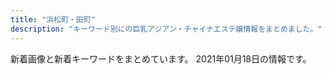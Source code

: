 ```yaml
---
title: "浜松町・田町"
description: "キーワード別にの巨乳アジアン・チャイナエステ嬢情報をまとめました。"
---
```


新着画像と新着キーワードをまとめています。
2021年01月18日の情報です。

<DmmAffiliateIns />
<KeywordTable
  shops={
    [
    {
        "station": "JR\u6d5c\u677e\u753a\u99c5\u5357\u53e3",
        "url": "https://minazuki-tokyo.com/",
        "name": "\u6c34\u7121\u6708\uff5e\u307f\u306a\u3065\u304d\uff5e",
        "keywords": {
            "86": 1,
            "90": 1,
            "C": 1,
            "87": 2,
            "83": 3
        },
        "img_links": [
            "https://minazuki-tokyo.com/wp-content/uploads/2020/11/news07-200x200.png",
            "https://minazuki-tokyo.com/wp-content/uploads/2020/11/staff5-200x200.png",
            "https://minazuki-tokyo.com/wp-content/uploads/2020/11/staff5.png",
            "https://minazuki-tokyo.com/wp-content/uploads/2020/11/news07-640x348.png",
            "https://minazuki-tokyo.com/wp-content/uploads/2020/12/add2.png",
            "https://minazuki-tokyo.com/wp-content/uploads/2020/11/news01-640x348.png",
            "https://minazuki-tokyo.com/wp-content/uploads/2020/11/photo03.png",
            "https://minazuki-tokyo.com/wp-content/uploads/2020/11/news06-390x195.png",
            "https://minazuki-tokyo.com/wp-content/uploads/2020/11/news03-390x195.png",
            "https://minazuki-tokyo.com/wp-content/uploads/2020/11/staff2-200x200.png",
            "https://minazuki-tokyo.com/wp-content/uploads/2020/11/staff6.png",
            "https://minazuki-tokyo.com/wp-content/uploads/2020/11/news01-200x200.png",
            "https://minazuki-tokyo.com/wp-content/uploads/2020/11/news06-200x200.png",
            "https://minazuki-tokyo.com/wp-content/uploads/2020/11/staff6-200x200.png",
            "https://minazuki-tokyo.com/wp-content/uploads/2020/11/news03-640x348.png",
            "https://minazuki-tokyo.com/wp-content/uploads/2020/11/news05-640x348.png",
            "https://minazuki-tokyo.com/wp-content/uploads/2020/11/staff2.png",
            "https://minazuki-tokyo.com/wp-content/uploads/2020/11/news01-390x195.png",
            "https://minazuki-tokyo.com/wp-content/uploads/2020/11/sub02_p.png",
            "https://minazuki-tokyo.com/wp-content/uploads/2020/11/photo05.png",
            "https://minazuki-tokyo.com/wp-content/uploads/2020/11/photo01.png",
            "https://minazuki-tokyo.com/wp-content/uploads/2020/11/top1.png",
            "https://minazuki-tokyo.com/wp-content/uploads/2020/11/news03-200x200.png",
            "https://minazuki-tokyo.com/wp-content/uploads/2020/11/sub04_p.png",
            "https://minazuki-tokyo.com/wp-content/uploads/2020/11/news05-200x200.png",
            "https://minazuki-tokyo.com/wp-content/uploads/2020/11/photo04.png",
            "https://minazuki-tokyo.com/wp-content/uploads/2020/11/news04-390x195.png",
            "https://minazuki-tokyo.com/wp-content/uploads/2020/11/sub01_p.png",
            "https://minazuki-tokyo.com/wp-content/uploads/2020/11/news05-390x195.png",
            "https://minazuki-tokyo.com/wp-content/uploads/2020/11/price.png",
            "https://minazuki-tokyo.com/wp-content/uploads/2020/11/sub03_p.png",
            "https://minazuki-tokyo.com/wp-content/uploads/2020/11/news06-640x348.png",
            "https://minazuki-tokyo.com/wp-content/uploads/2020/11/news07-390x195.png",
            "https://minazuki-tokyo.com/wp-content/uploads/2020/11/news04-640x348.png",
            "https://minazuki-tokyo.com/wp-content/uploads/2020/11/staff1-200x200.png",
            "https://minazuki-tokyo.com/wp-content/uploads/2020/11/staff3-200x200.png",
            "https://minazuki-tokyo.com/wp-content/uploads/2020/11/staff3.png",
            "https://minazuki-tokyo.com/wp-content/uploads/2020/11/photo02.png",
            "https://minazuki-tokyo.com/wp-content/uploads/2020/11/staff1.png"
        ]
    },
    {
        "name": "\u30df\u30fc\u30c7\u30a3\u30fc",
        "station": "JR\u65b0\u6a4b\u99c5\u65e5\u6bd4\u8c37\u53e3",
        "img_links": [
            "https://static.wixstatic.com/media/096f64_f44509cd762744dc939f70f318a6882b~mv2.jpg",
            "https://static.wixstatic.com/media/ff29a7_d9f852b350a141b1ae8d7d80ce91ecfa~mv2.jpg",
            "https://static.wixstatic.com/media/ff29a7_47d81575374144dda595a587847070b9~mv2.jpg",
            "https://static.wixstatic.com/media/096f64_8257be981a5140629dd93b0518612408~mv2.png",
            "https://static.wixstatic.com/media/096f64_9dd53b8d3bbc46b7a5d8f8f9f83f67c0~mv2.jpg",
            "https://static.wixstatic.com/media/096f64_74d971185d704fdc84b70e0c1b3fad87~mv2.png",
            "https://static.wixstatic.com/media/096f64_10d0713f8b274a5b8f6b2944f7fee791~mv2.jpg",
            "https://static.wixstatic.com/media/ff29a7_996c77cb89cc4012a35bb0813c645fdf~mv2.jpg",
            "https://static.wixstatic.com/media/ff29a7_d6b424065e3946fc8a31bd093d286366~mv2.jpg",
            "https://static.wixstatic.com/media/ff29a7_5a71cab9e560455a86a69dee65e387e6~mv2.jpg",
            "https://static.wixstatic.com/media/096f64_52d4813cc07e460bb6afbcc198483fb5~mv2.jpg",
            "https://static.wixstatic.com/media/096f64_86555ca80ef14b6ebdbbf7aa72a380fc~mv2.jpg"
        ],
        "url": "https://www.meedeemassage.com/",
        "keywords": {}
    },
    {
        "keywords": {},
        "url": "http://www.k-harunoie.info/",
        "name": "\u6625\u306e\u5bb6",
        "img_links": [
            "http://www.k-harunoie.info/imge/service3.jpg",
            "http://www.k-harunoie.info/imge/p-5.jpg",
            "http://www.k-harunoie.info/imge/service2.jpg",
            "http://www.k-harunoie.info/imge/interior_t.jpg",
            "http://www.k-harunoie.info/imge/ta.png",
            "http://www.k-harunoie.info/imge/s0.png",
            "http://www.k-harunoie.info/imge/p-4.jpg",
            "http://www.k-harunoie.info/imge/sys.png",
            "http://www.k-harunoie.info/imge/s1.png",
            "http://www.k-harunoie.info/imge/p-2.jpg",
            "http://www.k-harunoie.info/imge/service1.jpg",
            "http://www.k-harunoie.info/imge/p-1.jpg",
            "http://www.k-harunoie.info/imge/int2.png",
            "http://www.k-harunoie.info/imge/staff_t.jpg",
            "http://www.k-harunoie.info/imge/tel.png",
            "http://www.k-harunoie.info/imge/botton.jpg"
        ],
        "station": "JR\u7530\u753a\u99c5\u6771\u53e3"
    },
    {
        "station": "JR\u7530\u753a\u99c5\u4e09\u7530\u53e3",
        "name": "Tami",
        "img_links": [
            "http://body-heal.net/images/store/05.jpg",
            "http://body-heal.net/staffPhoto/b20190117105438.jpg",
            "http://body-heal.net/images/show.jpg",
            "http://body-heal.net/js/sliderLine/slide_next.png",
            "http://body-heal.net/staffPhoto/b20190608222039.jpg",
            "http://body-heal.net/images/access/03.jpg",
            "http://body-heal.net/images/store/04.jpg",
            "http://body-heal.net/staffPhoto/b20180926231950.jpg",
            "http://body-heal.net/staffPhoto/b20190120201033.jpg",
            "http://body-heal.net/images/access/01.jpg",
            "http://body-heal.net/images/store/01.jpg",
            "http://body-heal.net/images/store/06.jpg",
            "http://body-heal.net/js/sliderLine/slide_prev.png",
            "http://body-heal.net/staffPhoto/b20190608220420.jpg",
            "http://body-heal.net/uploadfiles/images/campaignBodyHealNet.jpg",
            "http://body-heal.net/images/access/04.jpg",
            "http://body-heal.net/images/access/05.jpg",
            "http://body-heal.net/staffPhoto/b20180721035111.jpg",
            "http://body-heal.net/images/access/02.jpg",
            "http://body-heal.net/staffPhoto/b20190218130854.jpg"
        ],
        "keywords": {
            "E": 6,
            "85": 4,
            "87": 6,
            "88": 10,
            "84": 4
        },
        "url": "http://body-heal.net/"
    },
    {
        "station": "JR\u65b0\u6a4b\u99c5\u70cf\u68ee\u53e3",
        "name": "\u672a\u6765",
        "keywords": {},
        "url": "http://kokoro-spa.info/",
        "img_links": [
            "http://kokoro-spa.info/img/shop/kanban.jpg",
            "http://kokoro-spa.info/img/ttl_info.png",
            "http://kokoro-spa.info/img/pickup.jpg",
            "http://kokoro-spa.info/img/slider/2.jpg",
            "http://kokoro-spa.info/img/ttl_news.png",
            "http://kokoro-spa.info/img/qrcode.png",
            "http://kokoro-spa.info/img/shop/no-pic.jpg"
        ]
    },
    {
        "name": "fancy",
        "keywords": {},
        "img_links": [
            "https://cdn.peraichi.com/userData/56b6a25c-bfe0-40b6-ae9c-73000a000007/img/5ffebabb29207/original.png"
        ],
        "url": "https://fancy-tokyo.com/",
        "station": "JR\u6d5c\u677e\u753a\u99c5\u5357\u53e3"
    },
    {
        "keywords": {
            "86": 6,
            "C": 4,
            "85": 4,
            "D": 4
        },
        "name": "\u30d9\u30b9\u30c8",
        "station": "JR\u6d5c\u677e\u753a\u99c5\u5317\u53e3",
        "img_links": [
            "http://es-best.info/staffPhoto/b20190304234528.jpg",
            "http://es-best.info/images/access/01.jpg",
            "http://es-best.info/staffPhoto/s20190413161507.jpg",
            "http://es-best.info/js/sliderLine/slide_next.png",
            "http://es-best.info/images/returnBtn.png",
            "http://es-best.info/images/access/03.jpg",
            "http://es-best.info/staffPhoto/s20190304234528.jpg",
            "http://es-best.info/images/access/04.jpg",
            "http://es-best.info/images/slider1/04.jpg",
            "http://es-best.info/images/slider1/02.jpg",
            "http://es-best.info/staffPhoto/b20191003002337.jpg",
            "http://es-best.info/images/access/02.jpg",
            "http://es-best.info/images/store/052.jpg",
            "http://es-best.info/images/access/05.jpg",
            "http://es-best.info/staffPhoto/b20190304234059.jpg",
            "http://es-best.info/uploadfiles/images/campaignEsBestInfo.jpg",
            "http://es-best.info/staffPhoto/b20190304234324.jpg",
            "http://es-best.info/staffPhoto/s20190220185555.jpg",
            "http://es-best.info/staffPhoto/s20190304234324.jpg",
            "http://es-best.info/staffPhoto/b20190413161507.jpg",
            "http://es-best.info/staffPhoto/s20190304234059.jpg",
            "http://es-best.info/images/slider1/01.jpg",
            "http://es-best.info/staffPhoto/s20191003002337.jpg",
            "http://es-best.info/js/sliderLine/slide_prev.png",
            "http://es-best.info/images/access/06.jpg",
            "http://es-best.info/staffPhoto/b20190220185555.jpg"
        ],
        "url": "http://es-best.info/"
    },
    {
        "img_links": [
            "http://es-leon.link/images/guide5.jpg",
            "http://es-leon.link/images/nav_link03_no.png",
            "http://es-leon.link/photos/sites/45/2020/10/2020101205422328.jpg",
            "http://es-leon.link/images/guide4.jpg",
            "http://es-leon.link/images/header.png",
            "http://es-leon.link/photos/sites/45/2020/10/2020101318294854.jpg",
            "http://es-leon.link/photos/sites/45/2020/11/2020110919595348.jpg",
            "http://es-leon.link/photos/sites/45/2020/10/2020102507503499.jpg",
            "http://es-leon.link/images/nav_link04_no.png",
            "http://es-leon.link/photos/sites/45/2021/01/2021010815013824.jpg",
            "http://es-leon.link/images/lineline.png",
            "http://es-leon.link/images/pagetop.jpg",
            "http://es-leon.link/photos/sites/45/2020/10/2020100103293971.jpg",
            "http://es-leon.link/photos/sites/45/2020/10/2020100103294056.jpg",
            "http://es-leon.link/photos/sites/45/2020/11/2020110919573849.jpg",
            "http://es-leon.link/photos/sites/45/2020/11/2020110919583922.jpg",
            "http://es-leon.link/images/nav_link06_no.png",
            "http://es-leon.link/images/nav_link07_no.png",
            "http://es-leon.link/photos/sites/45/2020/10/2020102507510838.jpg",
            "http://es-leon.link/photos/sites/45/2020/12/2020120418570321.jpg",
            "http://es-leon.link/photos/sites/45/2020/10/2020101318404076.jpg",
            "http://es-leon.link/photos/sites/45/2020/10/2020100103240520.jpg",
            "http://es-leon.link/photos/sites/45/2020/10/2020102507504664.jpg",
            "http://es-leon.link/images/slider01.jpg",
            "http://es-leon.link/images/card.png",
            "http://es-leon.link/photos/sites/45/2020/10/2020100103240526.jpg",
            "http://es-leon.link/photos/sites/45/2020/10/2020101318300043.jpg",
            "http://es-leon.link/photos/sites/45/2020/10/2020102507501385.jpg",
            "http://es-leon.link/images/qr.png",
            "http://es-leon.link/photos/sites/45/2020/10/2020101205420372.jpg",
            "http://es-leon.link/photos/sites/45/2020/10/2020101318405051.jpg",
            "http://es-leon.link/photos/sites/45/2020/11/2020111904152242.jpg",
            "http://es-leon.link/images/guide3.jpg",
            "http://es-leon.link/images/guide2.png",
            "http://es-leon.link/photos/sites/45/2020/11/2020112005145015.jpg",
            "http://es-leon.link/images/slider03.jpg",
            "http://es-leon.link/photos/sites/45/2020/10/2020101404192576.jpg",
            "http://es-leon.link/images/slider02.jpg",
            "http://es-leon.link/photos/sites/45/2020/10/202010120812266.jpg",
            "http://es-leon.link/images/slider04.jpg",
            "http://es-leon.link/photos/sites/45/2020/10/2020100103205050.jpg",
            "http://es-leon.link/photos/sites/45/2020/10/2020100103205130.jpg",
            "http://es-leon.link/images/guide1.jpg",
            "http://es-leon.link/images/nav_link02_no.png",
            "http://es-leon.link/photos/sites/45/2021/01/2021010815022674.jpg",
            "http://es-leon.link/photos/sites/45/2020/10/2020100103284496.jpg",
            "http://es-leon.link/images/img_info.jpg",
            "http://es-leon.link/images/guide1.png",
            "http://es-leon.link/photos/sites/45/2020/10/202010120813040.jpg",
            "http://es-leon.link/photos/sites/45/2020/11/2020110919590942.jpg",
            "http://es-leon.link/images/guide6.jpg",
            "http://es-leon.link/photos/sites/45/2021/01/2021010815020621.jpg",
            "http://es-leon.link/images/guide7.jpg",
            "http://es-leon.link/images/guide2.jpg",
            "http://es-leon.link/photos/sites/45/2020/10/2020100103034891.jpg",
            "http://es-leon.link/photos/sites/45/2020/10/2020100103293996.jpg",
            "http://es-leon.link/photos/sites/45/2020/10/2020101208124541.jpg",
            "http://es-leon.link/photos/sites/45/2020/10/2020101205424345.jpg",
            "http://es-leon.link/photos/sites/45/2020/10/2020100103205186.jpg",
            "http://es-leon.link/images/nav_link01_no.png",
            "http://es-leon.link/photos/sites/45/2020/12/2020122013214830.jpg",
            "http://es-leon.link/images/guide8.jpg",
            "http://es-leon.link/images/profile.png",
            "http://es-leon.link/photos/sites/45/2020/12/2020120418563847.jpg",
            "http://es-leon.link/photos/sites/45/2020/10/202010010328436.jpg",
            "http://es-leon.link/photos/sites/45/2020/12/2020120315084829.jpg",
            "http://es-leon.link/photos/sites/45/2020/10/2020102507495672.jpg",
            "http://es-leon.link/photos/sites/45/2020/11/2020110219263997.jpg",
            "http://es-leon.link/images/nav_link05_no.png",
            "http://es-leon.link/photos/sites/45/2020/10/2020101318402898.jpg",
            "http://es-leon.link/photos/sites/45/2020/11/2020110919593136.jpg",
            "http://es-leon.link/images/slider00.jpg"
        ],
        "station": "JR\u65b0\u6a4b\u99c5\u70cf\u68ee\u53e3",
        "url": "http://es-leon.link/",
        "name": "LEON",
        "keywords": {
            "90": 2,
            "86": 11,
            "84": 6,
            "85": 13,
            "\u80f8": 1,
            "88": 6
        }
    },
    {
        "keywords": {
            "86": 1,
            "87": 3,
            "88": 1,
            "D": 5
        },
        "url": "http://www.shiawasenojikan.esjp.info/",
        "img_links": [
            "http://www.shiawasenojikan.esjp.info/images/sys1.jpg",
            "http://www.shiawasenojikan.esjp.info/images/interior_t.jpg",
            "http://www.shiawasenojikan.esjp.info/images/link_t.jpg",
            "http://www.shiawasenojikan.esjp.info/images/head.jpg",
            "http://www.shiawasenojikan.esjp.info/files/015.jpg",
            "http://www.shiawasenojikan.esjp.info/images/int2.jpg",
            "http://www.shiawasenojikan.esjp.info/images/staff_t.jpg",
            "http://www.shiawasenojikan.esjp.info/images/news.jpg",
            "http://www.shiawasenojikan.esjp.info/files/001.jpg",
            "http://www.shiawasenojikan.esjp.info/files/010.jpg",
            "http://www.shiawasenojikan.esjp.info/files/009.jpg",
            "http://www.shiawasenojikan.esjp.info/files/003.jpg",
            "http://www.shiawasenojikan.esjp.info/images/tel.jpg",
            "http://www.shiawasenojikan.esjp.info/images/sys2.jpg",
            "http://www.shiawasenojikan.esjp.info/images/mobile.jpg"
        ],
        "name": "\u5e78\u305b\u306e\u6642\u9593",
        "station": "JR\u65b0\u6a4b\u99c5\u65e5\u6bd4\u8c37\u53e3"
    },
    {
        "url": "https://hamamatsucho-mensesthe.net/",
        "img_links": [
            "https://hamamatsucho-mensesthe.net/wp/images/top3.jpg",
            "https://hamamatsucho-mensesthe.net/wp/images/top2.jpg",
            "https://hamamatsucho-mensesthe.net/staff/top/rin-s1.jpg",
            "https://hamamatsucho-mensesthe.net/staff/top/ayaka-s1.jpg",
            "https://hamamatsucho-mensesthe.net/wp/wp-content/uploads/2020/09/rin.jpg",
            "https://hamamatsucho-mensesthe.net/icon/facebook.png",
            "https://hamamatsucho-mensesthe.net/icon/google_plus.png",
            "https://hamamatsucho-mensesthe.net/wp/icon/facebook.png",
            "https://hamamatsucho-mensesthe.net/wp/wp-content/uploads/2020/08/ayaka.jpg",
            "https://hamamatsucho-mensesthe.net/wp/wp-content/uploads/2019/10/eri-150x150.jpg",
            "https://hamamatsucho-mensesthe.net/wp/wp-content/uploads/2020/02/stand-by.jpg",
            "https://hamamatsucho-mensesthe.net/wp/images/clear.png",
            "https://hamamatsucho-mensesthe.net/wp/icon/google_plus.png",
            "https://hamamatsucho-mensesthe.net/wp/wp-content/uploads/2020/11/urara.jpg",
            "https://hamamatsucho-mensesthe.net/staff/top/miyu-s1.jpg",
            "https://hamamatsucho-mensesthe.net/icon/twitter.png",
            "https://hamamatsucho-mensesthe.net/wp/wp-content/uploads/2020/01/nao.jpg",
            "https://hamamatsucho-mensesthe.net/wp/wp-content/uploads/2020/01/misaki-l2.jpg",
            "https://hamamatsucho-mensesthe.net/wp/images/top1.jpg",
            "https://hamamatsucho-mensesthe.net/wp/images/mensesthe.jpg",
            "https://hamamatsucho-mensesthe.net/room/room-l2.jpg",
            "https://hamamatsucho-mensesthe.net/icon/line.png",
            "https://hamamatsucho-mensesthe.net/wp/wp-content/uploads/2019/05/rin-150x150.jpg",
            "https://hamamatsucho-mensesthe.net/staff/top/aki-s1.jpg",
            "https://hamamatsucho-mensesthe.net/images/clear.png",
            "https://hamamatsucho-mensesthe.net/wp/wp-content/uploads/2020/10/aki-150x150.jpg",
            "https://hamamatsucho-mensesthe.net/wp/icon/line.png",
            "https://hamamatsucho-mensesthe.net/link/mens-esthe.png",
            "https://hamamatsucho-mensesthe.net/wp/wp-content/uploads/2019/07/587590BB-96D0-4887-BE26-3B1413FF7283-150x150.jpeg",
            "https://hamamatsucho-mensesthe.net/room/room-l3.jpg",
            "https://hamamatsucho-mensesthe.net/room/room-l1.jpg",
            "https://hamamatsucho-mensesthe.net/images/flower.png",
            "https://hamamatsucho-mensesthe.net/images/footer-r.png",
            "https://hamamatsucho-mensesthe.net/room/room-l4.jpg",
            "https://hamamatsucho-mensesthe.net/staff/top/emi-s1.jpg",
            "https://hamamatsucho-mensesthe.net/staff/top/nao-s1.jpg",
            "https://hamamatsucho-mensesthe.net/wp/wp-content/uploads/2021/01/yuna.jpg",
            "https://hamamatsucho-mensesthe.net/images/footer-l.png",
            "https://hamamatsucho-mensesthe.net/wp/wp-content/uploads/2020/01/mitsuki.jpg",
            "https://hamamatsucho-mensesthe.net/wp/wp-content/uploads/2019/07/0677E994-1DBF-4E0E-AB70-7CA5C034B140-150x150.jpeg",
            "https://hamamatsucho-mensesthe.net/room/room-l6.jpg",
            "https://hamamatsucho-mensesthe.net/room/room-l5.jpg",
            "https://hamamatsucho-mensesthe.net/staff/top/mitsuki-s1.jpg",
            "https://hamamatsucho-mensesthe.net/wp/wp-content/uploads/2020/01/emi-l1.jpg",
            "https://hamamatsucho-mensesthe.net/wp/icon/twitter.png",
            "https://hamamatsucho-mensesthe.net/wp/wp-content/uploads/2020/02/1714CAA8-3D57-4009-AB72-F5A8E6B60310.jpeg",
            "https://hamamatsucho-mensesthe.net/staff/top/yuna-s1.jpg"
        ],
        "keywords": {
            "E": 9,
            "D": 38,
            "C": 13
        },
        "name": "SERA",
        "station": "JR\u6d5c\u677e\u753a\u99c5\u5317\u53e3"
    },
    {
        "keywords": {},
        "img_links": [
            "http://shiawase.mssg.jp/images/gallery/gallery_402.jpg",
            "http://shiawase.mssg.jp/images/system/syatem_303.jpg",
            "http://shiawase.mssg.jp/images/staff_one/staff_one_03.jpg",
            "http://shiawase.mssg.jp/images/staff/sta_04.jpg",
            "http://shiawase.mssg.jp/images/staff_one/staff_one_07.png",
            "http://shiawase.mssg.jp/images/gallery/gallery_102.jpg",
            "http://shiawase.mssg.jp/images/staff_one/staff_one_01.jpg",
            "http://shiawase.mssg.jp/images/staff_image/staff_d02.jpg",
            "http://shiawase.mssg.jp/images/staff/sta_08.jpg",
            "http://shiawase.mssg.jp/images/home/index_page_top.jpg",
            "http://shiawase.mssg.jp/images/staff/sta_0z9.jpg",
            "http://shiawase.mssg.jp/images/home/index_04.jpg",
            "http://shiawase.mssg.jp/images/gallery/gallery_401.jpg",
            "http://shiawase.mssg.jp/images/top/top_08.png",
            "http://shiawase.mssg.jp/images/gallery/gallery_103.jpg",
            "http://shiawase.mssg.jp/images/top/top_02.jpg",
            "http://shiawase.mssg.jp/images/staff/sta_021.jpg",
            "http://shiawase.mssg.jp/images/staff_one/staff_one_02.jpg",
            "http://shiawase.mssg.jp/images/staff/sta_010.jpg",
            "http://shiawase.mssg.jp/images/top/top_04.jpg",
            "http://shiawase.mssg.jp/images/system/syatem_301.jpg",
            "http://shiawase.mssg.jp/images/home/top_qp.jpg",
            "http://shiawase.mssg.jp/images/staff/sta_0z2.jpg",
            "http://shiawase.mssg.jp/images/staff_image/staff_d02b.jpg",
            "http://shiawase.mssg.jp/images/top/top_05.jpg",
            "http://shiawase.mssg.jp/images/gallery/gallery_101.jpg",
            "http://shiawase.mssg.jp/images/staff_one/staff_one_top.jpg",
            "http://shiawase.mssg.jp/images/staff/sta_023.jpg",
            "http://shiawase.mssg.jp/images/system/syatem_302.jpg",
            "http://shiawase.mssg.jp/images/staff_one/staff_one_05.jpg",
            "http://shiawase.mssg.jp/images/home/index_03.jpg",
            "http://shiawase.mssg.jp/images/staff/sta_0z10.jpg",
            "http://shiawase.mssg.jp/images/staff_one/staff_one_04.jpg",
            "http://shiawase.mssg.jp/images/staff/sta_01.jpg",
            "http://shiawase.mssg.jp/images/gallery/gallery_top.jpg",
            "http://shiawase.mssg.jp/images/gallery/gallery_403.jpg",
            "http://shiawase.mssg.jp/images/staff_image/staff_d01b.jpg",
            "http://shiawase.mssg.jp/images/top/top_01.jpg",
            "http://shiawase.mssg.jp/images/staff/staff_top.jpg",
            "http://shiawase.mssg.jp/images/gallery/gallery_104.jpg",
            "http://shiawase.mssg.jp/images/top/top_03.jpg",
            "http://shiawase.mssg.jp/images/home/QR.png",
            "http://shiawase.mssg.jp/images/staff/sta_03.jpg",
            "http://shiawase.mssg.jp/images/home/index_tel.jpg",
            "http://shiawase.mssg.jp/images/top/top_06.jpg",
            "http://shiawase.mssg.jp/images/staff_one/staff_one_08.png",
            "http://shiawase.mssg.jp/images/gallery/gallery_01.jpg",
            "http://shiawase.mssg.jp/images/staff_image/staff_d01a.jpg",
            "http://shiawase.mssg.jp/images/staff_image/staff_d04.jpg",
            "http://shiawase.mssg.jp/images/gallery/gallery_404.jpg",
            "http://shiawase.mssg.jp/images/staff/sta_0z12.jpg",
            "http://shiawase.mssg.jp/images/staff_image/staff_d03.jpg",
            "http://shiawase.mssg.jp/images/staff/sta_0z8.jpg",
            "http://shiawase.mssg.jp/images/home/index_qup.jpg"
        ],
        "station": "JR\u7530\u753a\u99c5\u897f\u53e3",
        "name": "\u3057\u3042\u308f\u305b\uff5eSHIAWASE\uff5e",
        "url": "http://shiawase.mssg.jp/"
    },
    {
        "img_links": [
            "https://hamamatsucho-esthe.work/room/3-l.jpg",
            "https://hamamatsucho-esthe.work/images/footer-r.png",
            "https://hamamatsucho-esthe.work/images/flower.png",
            "https://hamamatsucho-esthe.work/2020/07/30/maki-s1.jpg",
            "https://hamamatsucho-esthe.work/icon/google_plus.png",
            "https://hamamatsucho-esthe.work/staff/nanami-s1.jpg",
            "https://hamamatsucho-esthe.work/menu/blog.png",
            "https://hamamatsucho-esthe.work/icon/line.png",
            "https://hamamatsucho-esthe.work/2019/06/14/riri-s1.jpg",
            "https://hamamatsucho-esthe.work/2019/01/14/emi-s1.jpg",
            "https://hamamatsucho-esthe.work/room/esthe3.jpg",
            "https://hamamatsucho-esthe.work/2018/11/09/kana-s1.jpg",
            "https://hamamatsucho-esthe.work/room/2-l.jpg",
            "https://hamamatsucho-esthe.work/images/qrcode.png",
            "https://hamamatsucho-esthe.work/2019/11/05/nanami-s1.jpg",
            "https://hamamatsucho-esthe.work/2020/11/06/momo-s1.jpg",
            "https://hamamatsucho-esthe.work/menu/friend.png",
            "https://hamamatsucho-esthe.work/staff/momo-l1.jpg",
            "https://hamamatsucho-esthe.work/room/esthe1.jpg",
            "https://hamamatsucho-esthe.work/room/4-s.jpg",
            "https://hamamatsucho-esthe.work/staff/nanami-l1.jpg",
            "https://hamamatsucho-esthe.work/menu/home.png",
            "https://hamamatsucho-esthe.work/images/main-sp.jpg",
            "https://hamamatsucho-esthe.work/staff/yuki-l1.jpg",
            "https://hamamatsucho-esthe.work/icon/twitter.png",
            "https://hamamatsucho-esthe.work/staff/yuki-s1.jpg",
            "https://hamamatsucho-esthe.work/2018/09/10/misa-s1.jpg",
            "https://hamamatsucho-esthe.work/images/main1.jpg",
            "https://hamamatsucho-esthe.work/room/esthe2.jpg",
            "https://hamamatsucho-esthe.work/room/1-s.jpg",
            "https://hamamatsucho-esthe.work/icon/facebook.png",
            "https://hamamatsucho-esthe.work/2019/05/25/riko-s1.jpg",
            "https://hamamatsucho-esthe.work/2020/01/05/yuki-s1.jpg",
            "https://hamamatsucho-esthe.work/staff/maki-l1.jpg",
            "https://hamamatsucho-esthe.work/room/2-s.jpg",
            "https://hamamatsucho-esthe.work/images/clear.png",
            "https://hamamatsucho-esthe.work/room/3-s.jpg",
            "https://hamamatsucho-esthe.work/menu/info.png",
            "https://hamamatsucho-esthe.work/staff/momo-s1.jpg",
            "https://hamamatsucho-esthe.work/2018/12/26/sayaka-s1.jpg",
            "https://hamamatsucho-esthe.work/staff/maki-s1.jpg",
            "https://hamamatsucho-esthe.work/2019/05/25/koko-s1.jpg",
            "https://hamamatsucho-esthe.work/images/footer-l.png",
            "https://hamamatsucho-esthe.work/button/blog.png",
            "https://hamamatsucho-esthe.work/staff/riko-s1.jpg",
            "https://hamamatsucho-esthe.work/staff/sora-l1.jpg",
            "https://hamamatsucho-esthe.work/staff/sora-s1.jpg",
            "https://hamamatsucho-esthe.work/2018/09/10/sora-s1.jpg",
            "https://hamamatsucho-esthe.work/button/home.png",
            "https://hamamatsucho-esthe.work/room/1-l.jpg",
            "https://hamamatsucho-esthe.work/room/4-l.jpg",
            "https://hamamatsucho-esthe.work/button/staff.png",
            "https://hamamatsucho-esthe.work/menu/gallery.png"
        ],
        "url": "https://hamamatsucho-esthe.work/",
        "keywords": {
            "F": 14,
            "E": 7,
            "C": 14
        },
        "name": "Artemis",
        "station": "JR\u6d5c\u677e\u753a\u99c5\u5317\u53e3"
    },
    {
        "name": "Pandora*\u30d1\u30f3\u30c9\u30e9",
        "station": "JR\u6d5c\u677e\u753a\u99c5\u5357\u53e3",
        "keywords": {},
        "img_links": [
            "http://www.es-tokyo.link/img/emili1.jpg",
            "http://www.es-tokyo.link/img/izumi1.jpg",
            "http://www.es-tokyo.link/images/24.jpg",
            "http://www.es-tokyo.link/images/interior_t.jpg",
            "http://www.es-tokyo.link/images/tel.jpg",
            "http://www.es-tokyo.link/images/23.jpg",
            "http://www.es-tokyo.link/images/27.jpg",
            "http://www.es-tokyo.link/images/head.jpg",
            "http://www.es-tokyo.link/img/momoko1.jpg",
            "http://www.es-tokyo.link/images/mobile.jpg",
            "http://www.es-tokyo.link/images/int1.jpg",
            "http://www.es-tokyo.link/img/naomi1.jpg",
            "http://www.es-tokyo.link/images/32.jpg",
            "http://www.es-tokyo.link/images/22.jpg",
            "http://www.es-tokyo.link/images/b1.jpg",
            "http://www.es-tokyo.link/images/newface.jpg",
            "http://www.es-tokyo.link/img/yui1.jpg",
            "http://www.es-tokyo.link/images/3.jpg",
            "http://www.es-tokyo.link/images/28.jpg",
            "http://www.es-tokyo.link/images/s1.png",
            "http://www.es-tokyo.link/img/erin1.jpg",
            "http://www.es-tokyo.link/images/sys1.jpg",
            "http://www.es-tokyo.link/img/rin1.jpg",
            "http://www.es-tokyo.link/images/b2.jpg",
            "http://www.es-tokyo.link/img/kaori1.jpg",
            "http://www.es-tokyo.link/images/b3.jpg",
            "http://www.es-tokyo.link/images/31.jpg",
            "http://www.es-tokyo.link/img/minami1.jpg",
            "http://www.es-tokyo.link/images/9.jpg",
            "http://www.es-tokyo.link/img/minami2.jpg",
            "http://www.es-tokyo.link/img/ami1.jpg",
            "http://www.es-tokyo.link/img/miwa1.jpg",
            "http://www.es-tokyo.link/img/suzu1.jpg",
            "http://www.es-tokyo.link/images/staff_t.jpg",
            "http://www.es-tokyo.link/images/19.jpg",
            "http://www.es-tokyo.link/images/20.jpg",
            "http://www.es-tokyo.link/images/int2.jpg",
            "http://www.es-tokyo.link/images/25.jpg",
            "http://www.es-tokyo.link/images/5.jpg",
            "http://www.es-tokyo.link/img/erin2.jpg",
            "http://www.es-tokyo.link/img/izumi2.jpg",
            "http://www.es-tokyo.link/img/hikari1.jpg",
            "http://www.es-tokyo.link/images/sys2.jpg",
            "http://www.es-tokyo.link/img/mayu1.jpg",
            "http://www.es-tokyo.link/images/30.jpg",
            "http://www.es-tokyo.link/images/news.jpg"
        ],
        "url": "http://www.es-tokyo.link"
    },
    {
        "station": "JR\u65b0\u6a4b\u99c5\u70cf\u68ee\u53e3",
        "url": "https://aroma-queen.work/",
        "name": "Aroma Coco8",
        "keywords": {
            "F": 2,
            "D": 21,
            "E": 12,
            "\u4e73": 4,
            "\u80f8": 4,
            "\u30bb\u30af\u30b7\u30fc": 2
        },
        "img_links": [
            "https://aroma-queen.work/images/st/st_sayuri_1.jpg",
            "https://aroma-queen.work/images/st/st_nina_3.jpg",
            "https://aroma-queen.work/images/st/st_ai_1.jpg",
            "https://aroma-queen.work/images/st/st_mirror_2.jpg",
            "https://aroma-queen.work/images/st/st_aiko_2.jpg",
            "https://aroma-queen.work/images/st/st_aigo.jpg",
            "https://aroma-queen.work/images/st/st_sasa_3.jpg",
            "https://aroma-queen.work/images/st/st_honey_1.jpg",
            "https://aroma-queen.work/images/st/st_22.jpg",
            "https://aroma-queen.work/images/st/st_nori.jpg",
            "https://aroma-queen.work/images/st/st_14_1.jpg",
            "https://aroma-queen.work/images/st/st_coco_1.jpg",
            "https://aroma-queen.work/images/st/st_mai_1.jpg",
            "https://aroma-queen.work/images/st/st_dan_3.jpg",
            "https://aroma-queen.work/images/top_campaign_dec.jpg",
            "https://aroma-queen.work/images/st/st_bibi_1.jpg",
            "https://aroma-queen.work/images/st/st_ou_3.jpg",
            "https://aroma-queen.work/images/st/st_.jpg",
            "https://aroma-queen.work/images/st/st_yuri_2.jpg",
            "https://aroma-queen.work/images/st/st_5_2.jpg",
            "https://aroma-queen.work/images/st/st_nan.jpg",
            "https://aroma-queen.work/images/st/st_rei_3.jpg",
            "https://aroma-queen.work/images/st/st_pink_1.jpg",
            "https://aroma-queen.work/images/st/st_eri.jpg",
            "https://aroma-queen.work/images/st/st_ami_2.jpg",
            "https://aroma-queen.work/images/st/st_kiki2.jpg",
            "https://aroma-queen.work/images/st/st_sakura_1.jpg",
            "https://aroma-queen.work/images/st/st_rinda_0.jpg",
            "https://aroma-queen.work/images/st/st_nuna3.jpg",
            "https://aroma-queen.work/images/st/st_cake_1.jpg",
            "https://aroma-queen.work/images/st/st_get_3.jpg",
            "https://aroma-queen.work/images/st/st_chiba_2.jpg",
            "https://aroma-queen.work/images/st/st_jerry.jpg",
            "https://aroma-queen.work/images/st/st_min_2.jpg",
            "https://aroma-queen.work/images/st/st_anan.jpg",
            "https://aroma-queen.work/images/st/st_ai_2.jpg",
            "https://aroma-queen.work/images/st/st_risa_1.jpg",
            "https://aroma-queen.work/images/st/st_ai1.jpg",
            "https://aroma-queen.work/images/st/st_16_1.jpg",
            "https://aroma-queen.work/images/st/st_mayumi_2.jpg",
            "https://aroma-queen.work/images/st/st_huxa.jpg",
            "https://aroma-queen.work/images/st/st_cindy.jpg",
            "https://aroma-queen.work/images/st/st_mimi_1.jpg",
            "https://aroma-queen.work/images/st/st_emi.jpg",
            "https://aroma-queen.work/images/st/st_angel_2.jpg",
            "https://aroma-queen.work/images/st/st_rinda_4.jpg",
            "https://aroma-queen.work/images/st/st_mayumi_1.jpg",
            "https://aroma-queen.work/images/st/st_yuri_4.jpg",
            "https://aroma-queen.work/images/st/st_nana_1.jpg",
            "https://aroma-queen.work/images/st/st_kiki_1.jpg",
            "https://aroma-queen.work/images/st/st_bibi.jpg",
            "https://aroma-queen.work/images/st/st_rei.jpg",
            "https://aroma-queen.work/images/st/st_ou_1.jpg",
            "https://aroma-queen.work/images/st/st_kou2.jpg",
            "https://aroma-queen.work/images/st/st_minto_1.jpg",
            "https://aroma-queen.work/images/st/st_coco_2.jpg",
            "https://aroma-queen.work/images/st/st_jasmine_1.jpg",
            "https://aroma-queen.work/images/st/st_angel_3.jpg",
            "https://aroma-queen.work/images/st/st_10_2.jpg",
            "https://aroma-queen.work/images/st/st_dan_2.jpg",
            "https://aroma-queen.work/images/st/st_rena_2.jpg",
            "https://aroma-queen.work/images/st/st_lucy_3.jpg",
            "https://aroma-queen.work/images/st/st_rinda_6.jpg",
            "https://aroma-queen.work/images/st/st_kei.jpg",
            "https://aroma-queen.work/images/st/st_saya_0.jpg",
            "https://aroma-queen.work/images/st/st_sofea_2.jpg",
            "https://aroma-queen.work/images/st/st_ryuu_2.jpg",
            "https://aroma-queen.work/images/st/st_aya_1.jpg",
            "https://aroma-queen.work/images/st/st_nami_1.jpg",
            "https://aroma-queen.work/images/st/st_chiba_1.jpg",
            "https://aroma-queen.work/images/st/st_rinda_2.jpg",
            "https://aroma-queen.work/images/st/st_yuyu.jpg",
            "https://aroma-queen.work/images/st/st_20.jpg",
            "https://aroma-queen.work/images/st/st_joy_3.jpg",
            "https://aroma-queen.work/images/st/st_aya.jpg",
            "https://aroma-queen.work/images/st/st_rei_2.jpg",
            "https://aroma-queen.work/images/st/st_19.jpg",
            "https://aroma-queen.work/images/st/st_koko.jpg",
            "https://aroma-queen.work/images/st/st_jenny.jpg",
            "https://aroma-queen.work/images/st/st_shizuka_1.jpg",
            "https://aroma-queen.work/images/st/st_aiko_1.jpg",
            "https://aroma-queen.work/images/st/st_mirror_3.jpg",
            "https://aroma-queen.work/images/st/st_koko_1.jpg",
            "https://aroma-queen.work/images/st/st_nuna.jpg",
            "https://aroma-queen.work/images/st/st_5_1.jpg",
            "https://aroma-queen.work/images/st/st_chiba_4.jpg",
            "https://aroma-queen.work/images/st/st_joy_2.jpg",
            "https://aroma-queen.work/images/st/st_kaori_1.jpg",
            "https://aroma-queen.work/images/st/st_13.jpg",
            "https://aroma-queen.work/images/st/st_koy_2.jpg",
            "https://aroma-queen.work/images/st/st_risa_2.jpg",
            "https://aroma-queen.work/images/st/st_17.jpg",
            "https://aroma-queen.work/images/st/st_25.jpg",
            "https://aroma-queen.work/images/st/st_gei.jpg",
            "https://aroma-queen.work/images/st/st_21.jpg",
            "https://aroma-queen.work/images/st/st_18.jpg",
            "https://aroma-queen.work/images/st/st_min_4.jpg",
            "https://aroma-queen.work/images/st/st_7_1.jpg",
            "https://aroma-queen.work/images/st/st_sayuri_2.jpg",
            "https://aroma-queen.work/images/st/st_dan_1.jpg",
            "https://aroma-queen.work/images/st/st_hara3.jpg",
            "https://aroma-queen.work/images/st/st_kaori_2.jpg",
            "https://aroma-queen.work/images/st/st_get_1.jpg",
            "https://aroma-queen.work/images/st/st_joy.jpg",
            "https://aroma-queen.work/images/st/st_pink_3.jpg",
            "https://aroma-queen.work/images/st/st_kou1.jpg",
            "https://aroma-queen.work/images/st/st_party_2.jpg",
            "https://aroma-queen.work/images/st/st_10_1.jpg",
            "https://aroma-queen.work/images/st/st_hara.jpg",
            "https://aroma-queen.work/images/st/st_four1.jpg",
            "https://aroma-queen.work/images/st/st_saya_1.jpg",
            "https://aroma-queen.work/images/st/st_rinda_1.jpg",
            "https://aroma-queen.work/images/week_campaign.jpg",
            "https://aroma-queen.work/images/st/st_ai.jpg",
            "https://aroma-queen.work/images/st/st_bibi_2.jpg",
            "https://aroma-queen.work/images/st/st_yuri.jpg",
            "https://aroma-queen.work/images/st/st_emi_1.jpg",
            "https://aroma-queen.work/images/st/st_jj_1.jpg",
            "https://aroma-queen.work/images/st/st_5_3.jpg",
            "https://aroma-queen.work/images/top.png",
            "https://aroma-queen.work/images/st/st_hana_2.jpg",
            "https://aroma-queen.work/images/top2.png",
            "https://aroma-queen.work/images/st/st_yuri_3.jpg",
            "https://aroma-queen.work/images/st/st_joy_1.jpg",
            "https://aroma-queen.work/images/st/st_hana_1.jpg",
            "https://aroma-queen.work/images/st/st_maya_1.jpg",
            "https://aroma-queen.work/images/top_campaign_spring.jpg",
            "https://aroma-queen.work/images/st/st_pink_2.jpg"
        ]
    },
    {
        "url": "http://romantic-est.com/",
        "station": "JR\u65b0\u6a4b\u99c5\u70cf\u68ee\u53e3",
        "keywords": {},
        "name": "\u30a2\u30ea\u30b9 Aroma \u65b0\u6a4b\u5e97",
        "img_links": [
            "http://romantic-est.com/images/cg01.jpg",
            "http://romantic-est.com/images/mainvisual_01.jpg",
            "http://romantic-est.com/images/trigger.jpg",
            "http://romantic-est.com/images/sys01.jpg",
            "http://romantic-est.com/images/req_03.jpg",
            "http://romantic-est.com/images/sw_home.png",
            "http://romantic-est.com/images/con03.jpg",
            "http://romantic-est.com/images/mainvisual_02.jpg",
            "http://romantic-est.com/images/sys02.jpg",
            "http://romantic-est.com/images/cg02.jpg",
            "http://romantic-est.com/images/mainvisual_02_s.jpg",
            "http://romantic-est.com/images/cg041.jpg",
            "http://romantic-est.com/images/mainvisual_01_s.jpg",
            "http://romantic-est.com/images/cg05.jpg",
            "http://romantic-est.com/images/cg021.jpg",
            "http://romantic-est.com/images/head_therapist.jpg",
            "http://romantic-est.com/images/icon_new.png",
            "http://romantic-est.com/images/cg011.jpg",
            "http://romantic-est.com/images/cg03.jpg",
            "http://romantic-est.com/images/head_interior.jpg",
            "http://romantic-est.com/images/cg031.jpg",
            "http://romantic-est.com/images/con01.jpg",
            "http://romantic-est.com/images/sys03.jpg",
            "http://romantic-est.com/images/sw_tel.png",
            "http://romantic-est.com/images/cg06.jpg",
            "http://romantic-est.com/images/con02.jpg",
            "http://romantic-est.com/images/cg04.jpg",
            "http://romantic-est.com/images/cg032.jpg"
        ]
    },
    {
        "name": "\u68ee\u306e\u9999",
        "img_links": [
            "https://static.wixstatic.com/media/c0eb72_43f5a28bd3004602b64ed4bc3095af0e~mv2.png",
            "https://static.wixstatic.com/media/c0eb72_349ce6f6faed4c09b9ec1e412ba7a370~mv2.jpg",
            "https://static.wixstatic.com/media/c0eb72_068fd8e3a6034963bb1dcf1002759294~mv2.png",
            "https://static.wixstatic.com/media/c0eb72_9f57c6ba804e4a55805040f7832a3bb9~mv2.png",
            "https://static.wixstatic.com/media/c0eb72_026f8703429f4d1a93067d6664ba9e24~mv2.png"
        ],
        "keywords": {},
        "url": "https://www.morinokaori-massage.com/",
        "station": "JR\u7530\u753a\u99c5\u897f\u53e3"
    },
    {
        "station": "JR\u65b0\u6a4b\u99c5\u65e5\u6bd4\u8c37\u53e3",
        "keywords": {},
        "name": "\u862d \u990a\u8eab\u9928",
        "img_links": [
            "http://heal-arm.com/media/sites/6/2020/05/3-1.jpg",
            "http://heal-arm.com/media/sites/6/2020/05/2-1.jpg",
            "http://heal-arm.com/media/sites/6/2020/05/1-1.jpg",
            "http://heal-arm.com/media/sites/6/2020/05/favicon.png",
            "http://heal-arm.com/media/sites/6/elementor/thumbs/favicon-p04pr4k6jngsiakzwccm2bkknysbm22i953lrof2dk.png",
            "http://heal-arm.com/media/sites/6/2020/12/1.jpg",
            "http://heal-arm.com/media/sites/6/2020/12/2.jpg",
            "http://heal-arm.com/media/sites/6/2020/05/1.jpg",
            "http://heal-arm.com/media/sites/6/2020/05/4.jpg",
            "http://heal-arm.com/media/sites/6/2020/05/3.jpg",
            "http://heal-arm.com/media/sites/6/2020/05/2.jpg"
        ],
        "url": "http://heal-arm.com/"
    },
    {
        "keywords": {
            "C": 15
        },
        "url": "http://tamachi-en.link/",
        "station": "JR\u7530\u753a\u99c5\u6771\u53e3",
        "name": "\u7e01",
        "img_links": [
            "http://tamachi-en.link/images/zi_staff.png",
            "http://tamachi-en.link/images/g2.jpg",
            "http://tamachi-en.link/images/g8.jpg",
            "http://tamachi-en.link/images/new1.jpg",
            "http://tamachi-en.link/images/g6.jpg",
            "http://tamachi-en.link/images/g1.jpg",
            "http://tamachi-en.link/images/g4.jpg",
            "http://tamachi-en.link/images/g5.jpg",
            "http://tamachi-en.link/images/g0.jpg",
            "http://tamachi-en.link/images/top.jpg",
            "http://tamachi-en.link/images/zi_link.png",
            "http://tamachi-en.link/images/g3.jpg",
            "http://tamachi-en.link/images/mobile.png"
        ]
    },
    {
        "img_links": [
            "http://yukizhouse00.web.fc2.com/images/portfolio/work-4.jpg",
            "http://yukizhouse00.web.fc2.com/images/portfolio/work-5.jpg",
            "http://yukizhouse00.web.fc2.com/images/portfolio/work-6.jpg",
            "http://yukizhouse00.web.fc2.com/images/portfolio/work-2.jpg",
            "http://yukizhouse00.web.fc2.com/images/portfolio/work-1.jpg",
            "http://yukizhouse00.web.fc2.com/images/slider/slid1.jpg",
            "http://yukizhouse00.web.fc2.com/images/slider/slid2.jpg",
            "http://yukizhouse00.web.fc2.com/images/portfolio/work-3.jpg"
        ],
        "station": "JR\u6d5c\u677e\u753a\u99c5\u5357\u53e3",
        "name": "Yuki\u2019s House",
        "keywords": {},
        "url": "http://yukizhouse00.web.fc2.com/"
    },
    {
        "name": "Oriental Spa",
        "img_links": [
            "https://hamamatsucho-mensesthe.com/menu/info.png",
            "https://hamamatsucho-mensesthe.com/staff/arisa-s1.jpg",
            "https://hamamatsucho-mensesthe.com/menu/gallery.png",
            "https://hamamatsucho-mensesthe.com/icon/facebook.png",
            "https://hamamatsucho-mensesthe.com/menu/friend.png",
            "https://hamamatsucho-mensesthe.com/staff/nana-s1.jpg",
            "https://hamamatsucho-mensesthe.com/staff2/wp-content/uploads/2020/02/yaya02.png",
            "https://hamamatsucho-mensesthe.com/icon/google_plus.png",
            "https://hamamatsucho-mensesthe.com/images/main1.jpg",
            "https://hamamatsucho-mensesthe.com/2018/12/21/yuyu-s1.jpg",
            "https://hamamatsucho-mensesthe.com/room/3.jpg",
            "https://hamamatsucho-mensesthe.com/button/sche.png",
            "https://hamamatsucho-mensesthe.com/staff/koko-l1.jpg",
            "https://hamamatsucho-mensesthe.com/images/flower.png",
            "https://hamamatsucho-mensesthe.com/staff2/wp-content/uploads/2019/12/nanami02-2.png",
            "https://hamamatsucho-mensesthe.com/staff/koko-s1.jpg",
            "https://hamamatsucho-mensesthe.com/staff2/wp-content/uploads/2019/12/yuki22-1.png",
            "https://hamamatsucho-mensesthe.com/staff/arisa-l1.jpg",
            "https://hamamatsucho-mensesthe.com/room/2.jpg",
            "https://hamamatsucho-mensesthe.com/staff/yoko-l1.jpg",
            "https://hamamatsucho-mensesthe.com/images/clear.png",
            "https://hamamatsucho-mensesthe.com/button/staff.png",
            "https://hamamatsucho-mensesthe.com/2018/11/23/arisa-s1.jpg",
            "https://hamamatsucho-mensesthe.com/2018/06/12/yoko-s1.jpg",
            "https://hamamatsucho-mensesthe.com/room/esthe3.jpg",
            "https://hamamatsucho-mensesthe.com/2018/12/21/koko-s1.jpg",
            "https://hamamatsucho-mensesthe.com/icon/twitter.png",
            "https://hamamatsucho-mensesthe.com/staff/yuyu-s1.jpg",
            "https://hamamatsucho-mensesthe.com/staff2/wp-content/uploads/2021/01/maki05.png",
            "https://hamamatsucho-mensesthe.com/menu/sche.png",
            "https://hamamatsucho-mensesthe.com/2018/06/08/hana-s2.jpg",
            "https://hamamatsucho-mensesthe.com/images/footer-r.png",
            "https://hamamatsucho-mensesthe.com/staff2/wp-content/uploads/2020/11/yuyu03.png",
            "https://hamamatsucho-mensesthe.com/button/home.png",
            "https://hamamatsucho-mensesthe.com/staff/yoko-s1.jpg",
            "https://hamamatsucho-mensesthe.com/staff2/wp-content/uploads/2020/01/ai01.png",
            "https://hamamatsucho-mensesthe.com/images/header3.png",
            "https://hamamatsucho-mensesthe.com/room/esthe1.jpg",
            "https://hamamatsucho-mensesthe.com/images/footer-l.png",
            "https://hamamatsucho-mensesthe.com/staff/yuyu-l1.jpg",
            "https://hamamatsucho-mensesthe.com/kumi1.jpg",
            "https://hamamatsucho-mensesthe.com/kumi2.jpg",
            "https://hamamatsucho-mensesthe.com/staff2/wp-content/uploads/2021/01/miyuki01.png",
            "https://hamamatsucho-mensesthe.com/room/1.jpg",
            "https://hamamatsucho-mensesthe.com/staff2/wp-content/uploads/2020/11/siruet.png",
            "https://hamamatsucho-mensesthe.com/menu/home.png",
            "https://hamamatsucho-mensesthe.com/room/esthe2.jpg",
            "https://hamamatsucho-mensesthe.com/2018/03/02/anna-s1.jpg",
            "https://hamamatsucho-mensesthe.com/icon/line.png",
            "https://hamamatsucho-mensesthe.com/room/4.jpg",
            "https://hamamatsucho-mensesthe.com/staff2/wp-content/uploads/2020/11/momo02.png",
            "https://hamamatsucho-mensesthe.com/staff2/wp-content/uploads/2019/12/haru-1.png",
            "https://hamamatsucho-mensesthe.com/staff/nana-l1.jpg",
            "https://hamamatsucho-mensesthe.com/images/main-sp.jpg"
        ],
        "keywords": {
            "F": 6,
            "D": 4,
            "E": 1
        },
        "url": "https://hamamatsucho-mensesthe.com/",
        "station": "JR\u6d5c\u677e\u753a\u99c5\u5317\u53e3"
    }
]
}
/>
<DmmAffiliateScript />
